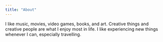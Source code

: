 ```yaml
---
title: "About"
---
```


I like music, movies, video games, books, and art. Creative things and creative people are what I enjoy most in life. I like experiencing new things whenever I can, especially travelling.
